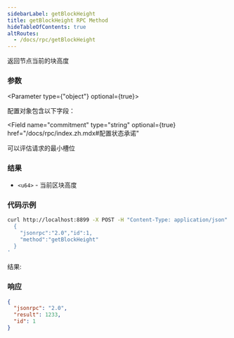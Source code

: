 ```yaml
---
sidebarLabel: getBlockHeight
title: getBlockHeight RPC Method
hideTableOfContents: true
altRoutes:
  - /docs/rpc/getBlockHeight
---
```


返回节点当前的块高度

<DocSideBySide>

<DocLeftSide>

### 参数

<Parameter type={"object"} optional={true}>

配置对象包含以下字段：

<Field
  name="commitment"
  type="string"
  optional={true}
  href="/docs/rpc/index.zh.mdx#配置状态承诺"
></Field>

<Field name="minContextSlot" type="number" optional={true}>
  可以评估请求的最小槽位
</Field>

</Parameter>

### 结果

- `<u64>` - 当前区块高度

</DocLeftSide>

<DocRightSide>

### 代码示例

```bash
curl http://localhost:8899 -X POST -H "Content-Type: application/json" -d '
  {
    "jsonrpc":"2.0","id":1,
    "method":"getBlockHeight"
  }
'
```

结果:

### 响应

```json
{
  "jsonrpc": "2.0",
  "result": 1233,
  "id": 1
}
```

</DocRightSide>
</DocSideBySide>
